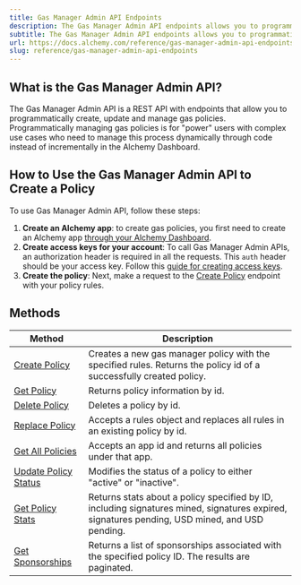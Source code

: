 ```yaml
---
title: Gas Manager Admin API Endpoints
description: The Gas Manager Admin API endpoints allows you to programmatically create, update and manage gas policies.
subtitle: The Gas Manager Admin API endpoints allows you to programmatically create, update and manage gas policies.
url: https://docs.alchemy.com/reference/gas-manager-admin-api-endpoints
slug: reference/gas-manager-admin-api-endpoints
---
```


## What is the Gas Manager Admin API?

The Gas Manager Admin API is a REST API with endpoints that allow you to programmatically create, update and manage gas policies. Programmatically managing gas policies is for "power" users with complex use cases who need to manage this process dynamically through code instead of incrementally in the Alchemy Dashboard.

## How to Use the Gas Manager Admin API to Create a Policy

To use Gas Manager Admin API, follow these steps:

1. **Create an Alchemy app**: to create gas policies, you first need to create an Alchemy app [through your Alchemy Dashboard](https://dashboard.alchemy.com/signup).
2. **Create access keys for your account**: To call Gas Manager Admin APIs, an authorization header is required in all the requests. This `auth` header should be your access key. Follow this [guide for creating access keys](/docs/how-to-create-access-keys).
3. **Create the policy**: Next, make a request to the [Create Policy](/reference/create-policy) endpoint with your policy rules.

## Methods

| Method                                                  | Description                                                                                                                                   |
| ------------------------------------------------------- | --------------------------------------------------------------------------------------------------------------------------------------------- |
| [Create Policy](/reference/create-policy)               | Creates a new gas manager policy with the specified rules. Returns the policy id of a successfully created policy.                            |
| [Get Policy](/reference/get-policy)                     | Returns policy information by id.                                                                                                             |
| [Delete Policy](/reference/delete-policy)               | Deletes a policy by id.                                                                                                                       |
| [Replace Policy](/reference/replace-policy)             | Accepts a rules object and replaces all rules in an existing policy by id.                                                                    |
| [Get All Policies](/reference/get-all-policies)         | Accepts an app id and returns all policies under that app.                                                                                    |
| [Update Policy Status](/reference/update-policy-status) | Modifies the status of a policy to either "active" or "inactive".                                                                             |
| [Get Policy Stats](/reference/get-policy-stats)         | Returns stats about a policy specified by ID, including signatures mined, signatures expired, signatures pending, USD mined, and USD pending. |
| [Get Sponsorships](/reference/get-sponsorships)         | Returns a list of sponsorships associated with the specified policy ID. The results are paginated.                                            |
